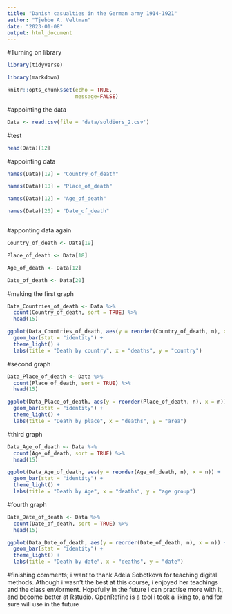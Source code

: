 ---
title: "Danish casualties in the German army 1914-1921"
author: "Tjebbe A. Veltman"
date: "2023-01-08"
output: html_document
---
#Turning on library
```{r}
library(tidyverse)
```
```{r}
library(markdown)
```

```{r}
knitr::opts_chunk$set(echo = TRUE,
                      message=FALSE)
```
#appointing the data
```{r}
Data <- read.csv(file = 'data/soldiers_2.csv')
```
#test
```{r}
head(Data)[12]
```
#appointing data
```{r}
names(Data)[19] = "Country_of_death"
```
```{r}
names(Data)[18] = "Place_of_death"
```
```{r}
names(Data)[12] = "Age_of_death"
```
```{r}
names(Data)[20] = "Date_of_death"
```
```{r}

```
#apponting data again
```{r}
Country_of_death <- Data[19]
```
```{r}
Place_of_death <- Data[18]
```
```{r}
Age_of_death <- Data[12]
```
```{r}
Date_of_death <- Data[20]
```
#making the first graph
```{r}
Data_Countries_of_death <- Data %>% 
  count(Country_of_death, sort = TRUE) %>% 
  head(15)

ggplot(Data_Countries_of_death, aes(y = reorder(Country_of_death, n), x = n)) + 
  geom_bar(stat = "identity") +
  theme_light() +
  labs(title = "Death by country", x = "deaths", y = "country")
```




#second graph
```{r}
Data_Place_of_death <- Data %>% 
  count(Place_of_death, sort = TRUE) %>% 
  head(15)

ggplot(Data_Place_of_death, aes(y = reorder(Place_of_death, n), x = n)) + 
  geom_bar(stat = "identity") +
  theme_light() +
  labs(title = "Death by place", x = "deaths", y = "area")
```

#third graph
```{r}
Data_Age_of_death <- Data %>% 
  count(Age_of_death, sort = TRUE) %>% 
  head(15)

ggplot(Data_Age_of_death, aes(y = reorder(Age_of_death, n), x = n)) + 
  geom_bar(stat = "identity") +
  theme_light() +
  labs(title = "Death by Age", x = "deaths", y = "age group")
```
#fourth graph
```{r}
Data_Date_of_death <- Data %>% 
  count(Date_of_death, sort = TRUE) %>% 
  head(15)

ggplot(Data_Date_of_death, aes(y = reorder(Date_of_death, n), x = n)) + 
  geom_bar(stat = "identity") +
  theme_light() +
  labs(title = "Death by date", x = "deaths", y = "date")
```

#finishing comments; i want to thank Adela Sobotkova for teaching digital methods. Athough i wasn't the best at this course, i enjoyed her teachings and the class enviorment. Hopefully in the future i can  practise more with it, and become better at Rstudio. OpenRefine is a tool i took a liking to, and for sure will use in the future




